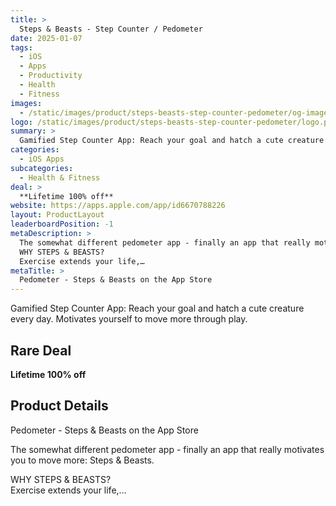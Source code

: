 ```yaml
---
title: >
  Steps & Beasts - Step Counter / Pedometer
date: 2025-01-07
tags:
  - iOS
  - Apps
  - Productivity
  - Health
  - Fitness
images:
  - /static/images/product/steps-beasts-step-counter-pedometer/og-image.png
logo: /static/images/product/steps-beasts-step-counter-pedometer/logo.png
summary: >
  Gamified Step Counter App: Reach your goal and hatch a cute creature every day. Motivates yourself to move more through play.
categories:
  - iOS Apps
subcategories:
  - Health & Fitness
deal: >
  **Lifetime 100% off**
website: https://apps.apple.com/app/id6670788226
layout: ProductLayout
leaderboardPosition: -1
metaDescription: >
  The somewhat different pedometer app - finally an app that really motivates you to move more: Steps & Beasts.
  WHY STEPS & BEASTS?
  Exercise extends your life,…
metaTitle: >
  ‎Pedometer - Steps & Beasts on the App Store
---
```

Gamified Step Counter App: Reach your goal and hatch a cute creature every day. Motivates yourself to move more through play.

## Rare Deal

**Lifetime 100% off**

## Product Details

‎Pedometer - Steps & Beasts on the App Store

The somewhat different pedometer app - finally an app that really motivates you to move more: Steps & Beasts.

WHY STEPS & BEASTS?  
Exercise extends your life,…
